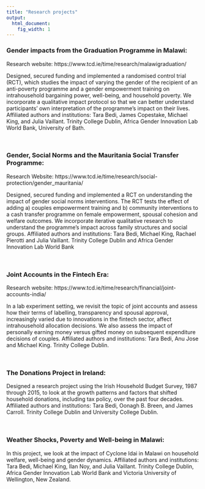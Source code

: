 ```yaml
---
title: "Research projects"
output:
  html_document:
    fig_width: 1
---
```



### Gender impacts from the Graduation Programme in Malawi:
Research website:  https://www.tcd.ie/time/research/malawigraduation/

Designed, secured funding and implemented a randomised control trial (RCT), which studies the impact of varying the gender of the recipient of an anti-poverty programme and a gender empowerment training on intrahousehold bargaining power, well-being, and household poverty. We incorporate a qualitative impact protocol so that we can better understand participants' own interpretation of the programme's impact on their lives. Affiliated authors and institutions: Tara Bedi, James Copestake, Michael King, and Julia Vaillant. Trinity College Dublin, Africa Gender Innovation Lab World Bank, University of Bath. 


<br>

### Gender, Social Norms and the Mauritania Social Transfer Programme:
Research Website: https://www.tcd.ie/time/research/social-protection/gender_mauritania/

Designed, secured funding and implemented a RCT on understanding the impact of gender social norms interventions. The RCT tests the effect of adding a) couples empowerment training and b) community interventions to a cash transfer programme on female empowerment, spousal cohesion and welfare outcomes. We incorporate iterative qualitative research to understand the programme's impact across family structures and social groups. Affiliated authors and institutions: Tara Bedi, Michael King, Rachael Pierotti and Julia Vaillant. Trinity College Dublin and Africa Gender Innovation Lab World Bank 

<br>

### Joint Accounts in the Fintech Era:
Research website: https://www.tcd.ie/time/research/financial/joint-accounts-india/ 

In a lab experiment setting, we revisit the topic of joint accounts and assess how their terms of labelling, transparency and spousal approval, increasingly varied due to innovations in the fintech sector, affect intrahousehold allocation decisions. We also assess the impact of personally earning money versus gifted money on subsequent expenditure decisions of couples.  Affiliated authors and institutions: Tara Bedi,  Anu Jose and Michael King. Trinity College Dublin.  


<br>

### The Donations Project in Ireland:

Designed a research project using the Irish Household Budget Survey, 1987 through 2015, to look at the growth patterns and factors that shifted household donations, including tax policy, over the past four decades. Affiliated authors and institutions: Tara Bedi, Oonagh B. Breen, and James Carroll. Trinity College Dublin and  University College Dublin.

<br>

### Weather Shocks, Poverty and Well-being in Malawi:

In this project, we look at the impact of Cyclone Idai in Malawi on household welfare, well-being and gender dynamics. Affiliated authors and institutions: Tara Bedi, Michael King,  Ilan Noy, and Julia Vaillant. Trinity College Dublin, Africa Gender Innovation Lab World Bank and Victoria University of Wellington, New Zealand. 
